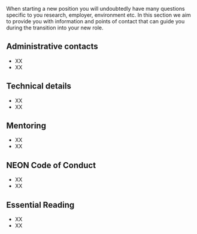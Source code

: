 When starting a new position you will undoubtedly have many questions specific to you research, employer, environment etc. In this section we aim to provide you with information and points of contact that can guide you during the transition into your new role.

## Administrative contacts

-   XX
-   XX

## Technical details

-   XX
-   XX

## Mentoring

-   XX
-   XX

## NEON Code of Conduct

-   XX
-   XX

## Essential Reading

-   XX
-   XX